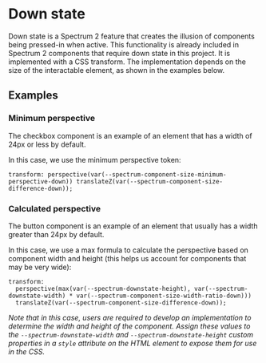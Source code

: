 
<Meta title="Foundations/Down state" />

<h1>Down state</h1>

Down state is a Spectrum 2 feature that creates the illusion of components being pressed-in when active. This functionality is already included in Spectrum 2 components that require down state in this project. It is implemented with a CSS transform. The implementation depends on the size of the interactable element, as shown in the examples below.

<h2>Examples</h2>

<h3>Minimum perspective</h3>

The checkbox component is an example of an element that has a width of 24px or less by default.

<Story of={Checkbox.CheckboxDownState} />

In this case, we use the minimum perspective token:

```
transform: perspective(var(--spectrum-component-size-minimum-perspective-down)) translateZ(var(--spectrum-component-size-difference-down));
```

<h3>Calculated perspective</h3>

The button component is an example of an element that usually has a width greater than 24px by default.

<Story of={Button.ButtonDownState} />

In this case, we use a max formula to calculate the perspective based on component width and height (this helps us account for components that may be very wide):

```
transform:
  perspective(max(var(--spectrum-downstate-height), var(--spectrum-downstate-width) * var(--spectrum-component-size-width-ratio-down)))
  translateZ(var(--spectrum-component-size-difference-down));
```

*Note that in this case, users are required to develop an implementation to determine the width and height of the component. Assign these values to the `--spectrum-downstate-width` and `--spectrum-downstate-height` custom properties in a `style` attribute on the HTML element to expose them for use in the CSS.*
